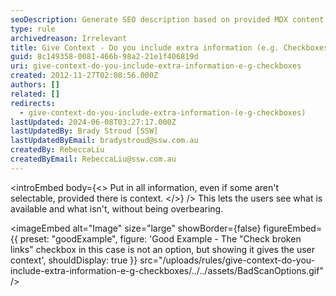 ```yaml
---
seoDescription: Generate SEO description based on provided MDX content.
type: rule
archivedreason: Irrelevant
title: Give Context - Do you include extra information (e.g. Checkboxes)?
guid: 8c149358-0081-466b-98a2-21e1f406819d
uri: give-context-do-you-include-extra-information-e-g-checkboxes
created: 2012-11-27T02:08:56.000Z
authors: []
related: []
redirects:
  - give-context-do-you-include-extra-information-(e-g-checkboxes)
lastUpdated: 2024-06-08T03:27:17.000Z
lastUpdatedBy: Brady Stroud [SSW]
lastUpdatedByEmail: bradystroud@ssw.com.au
createdBy: RebeccaLiu
createdByEmail: RebeccaLiu@ssw.com.au
---
```


<introEmbed
  body={<>
Put in all information, even if some aren't selectable, provided there is context.
  </>}
/>
This lets the users see what is available and what isn't, without being overbearing.

<imageEmbed
  alt="Image"
  size="large"
  showBorder={false}
  figureEmbed={{
    preset: "goodExample",
    figure: 'Good Example - The "Check broken links" checkbox in this case is not an option, but showing it gives the user context',
    shouldDisplay: true
  }}
  src="/uploads/rules/give-context-do-you-include-extra-information-e-g-checkboxes/../../assets/BadScanOptions.gif"
/>
